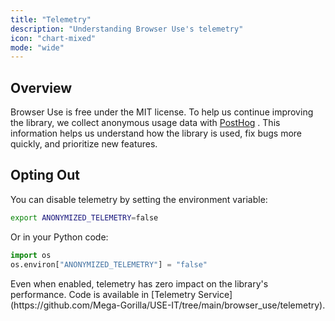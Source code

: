 ```yaml
---
title: "Telemetry"
description: "Understanding Browser Use's telemetry"
icon: "chart-mixed"
mode: "wide"
---
```


## Overview

Browser Use is free under the MIT license. To help us continue improving the library, we collect anonymous usage data with [PostHog](https://posthog.com) . This information helps us understand how the library is used, fix bugs more quickly, and prioritize new features.


## Opting Out

You can disable telemetry by setting the environment variable:

```bash environment variable
export ANONYMIZED_TELEMETRY=false
```

Or in your Python code:

```python
import os
os.environ["ANONYMIZED_TELEMETRY"] = "false"
```

<Note>
  Even when enabled, telemetry has zero impact on the library's performance. Code is available in [Telemetry
  Service](https://github.com/Mega-Gorilla/USE-IT/tree/main/browser_use/telemetry).
</Note>
